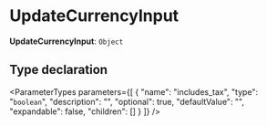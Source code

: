 
# UpdateCurrencyInput

 **UpdateCurrencyInput**: `Object`

## Type declaration

<ParameterTypes parameters={[
  {
    "name": "includes_tax",
    "type": "`boolean`",
    "description": "",
    "optional": true,
    "defaultValue": "",
    "expandable": false,
    "children": []
  }
]} />
